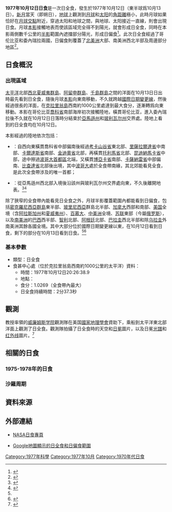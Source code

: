 {{NoteTA
|1=zh-cn:亚马逊; zh-hk:亞馬遜; zh-tw:亞馬遜
|2=zh-cn:玻利瓦尔; zh-tw:玻利瓦
}}
{{Infobox Solar eclipse
| Year        = 1977
| Month       = 10
| Day         = 12
| Type        = 日全食
| Image       = SE1977Oct12T.png
| Image size  = 200px
| Image intro = 1977年10月12日日全食路徑圖
  <!--   日食資料   -->
| Gamma       = 0.3836
| Mag         = 1.0269
| Saros       = 143
| Saros total = 72
| Saros seq   = 21
  <!--     食甚     -->
| Duration    = 2分37.3秒
| Location    = [[克拉里翁島|克拉里翁島]]西南約1000公里的[[太平洋|太平洋]]
| Coords      = {{coord|14|8.3|N|123|33.6|W}}
| Width       = 98.6公里
  <!--   開始時間   -->
| Partial     = 
| Start type  = 
| Centre      = 
| Greatest    = 20:26:38.9
  <!--     倒數     -->
| hour        = 20
| minute      = 26
| second      = 38
| Duration_s  = 
}}
'''1977年10月12日日食'''是一次日全食，發生於1977年10月12日（東半球爲10月13日）。[[新月|新月]]當天（即朔日），[[地球|地球]]上觀測到[[月球|月球]]和[[太阳|太阳]]的[[角距離|角距離]]極小，此時月球如果恰好在[[月球交點|月球交點]]附近，穿過太阳和地球之間，與地球、太阳接近一直線，則會出現日食。月球[[本影|本影]]接觸地表而使該區域完全得不到陽光，就會形成日全食，同時在本影兩側數千公里的[[半影|半影]]範圍內遮擋部分陽光，形成日偏食<ref name="astron">{{cite web|author=樊忠玉|title=日（月）食|url=http://www.astron.ac.cn/bencandy-51-1630-1.htm|publisher=中国天文科普网|accessdate=2016-03-13|archive-date=2014-09-17|archive-url=https://web.archive.org/web/20140917080048/http://www.astron.ac.cn/bencandy-51-1630-1.htm|dead-url=no}}</ref>。此次日全食經過了哥伦比亚和委內瑞拉兩國，日偏食則覆蓋了[[北美洲|北美洲]]大部、南美洲西北半部及周邊部分地區<ref name="NASAGIF">{{cite web|author=Fred Espenak|title=Total Solar Eclipse of 1977 Oct 12|url=http://eclipse.gsfc.nasa.gov/SEplot/SEplot1951/SE1977Oct12T.GIF|publisher=NASA Eclipse Web Site|accessdate=2016-03-13|archive-date=2020-10-24|archive-url=https://web.archive.org/web/20201024125926/https://eclipse.gsfc.nasa.gov/SEplot/SEplot1951/SE1977Oct12T.GIF|dead-url=no}}{{en}}</ref>。

== 日食概況 ==
=== 出現區域 ===
[[太平洋|太平洋]]北部[[西北夏威夷群島|西北夏威夷群島]]、[[阿留申群島|阿留申群島]]、[[千島群島|千島群島]]之間的洋面在10月13日日出時最先看到日全食，隨後月球[[本影|本影]]向東南移動，不久就跨越[[國際日期變更線|國際日期變更線]]，然後經過很長的洋面，在[[克拉里翁島|克拉里翁島]]西南約1000公里處達到最大食分，逐漸轉爲向東移動。本影在哥伦比亚[[喬科省|喬科省]]南部海岸初次接觸陸地，橫貫哥伦比亚，進入委內瑞拉後不久就在10月12日日落時分結束於[[亞馬遜州_(委內瑞拉)|亞馬遜州]]和[[玻利瓦尔州|玻利瓦尔州]]交界處。陸地上看到的日全食均在10月12日。

本影經過的陸地依次包括：
*{{COL}}：自西向東橫貫喬科省中部偏南後經過[[考卡山谷省|考卡山谷省]]東北部、[[里薩拉爾達省|里薩拉爾達省]]中南部、[[卡爾達斯省|卡爾達斯省]]南部、[[金迪奧省|金迪奧省]]北部，再橫貫[[托利馬省|托利馬省]]北部、[[昆迪納馬卡省|昆迪納馬卡省]]中部，途中擦過[[波哥大首都區|波哥大首都區]]北端，又橫貫[[博亞卡省|博亞卡省]]南部、[[卡薩納雷省|卡薩納雷省]]中部偏南、[[比查達省|比查達省]]北部後出境，其中[[波哥大|波哥大]]處於全食帶南緣，其北郊能看見全食，是此次全食帶涉及的唯一首都；
*{{flag|VEN|1954}}：從亞馬遜州西北部入境後沿該州與玻利瓦尔州交界處向東，不久後離開地表。<ref>{{cite web|author=Fred Espenak|title=Total Solar Eclipse of 1977 Oct 12 - Google Maps and Solar Eclipse Paths|url=http://eclipse.gsfc.nasa.gov/SEgoogle/SEgoogle1951/SE1977Oct12Tgoogle.html|publisher=NASA Eclipse Web Site|accessdate=2016-03-13|archive-date=2020-10-24|archive-url=https://web.archive.org/web/20201024125707/https://eclipse.gsfc.nasa.gov/SEgoogle/SEgoogle1951/SE1977Oct12Tgoogle.html|dead-url=no}}{{en}}</ref><ref>{{cite web|author=Xavier M. Jubier|title=Eclipse Totale de Soleil du 12 octobre 1977 - Cartographie Interactive Google (1977 October 12 Total Solar Eclipse - Interactive Google Map)|url=http://xjubier.free.fr/site_pages/solar_eclipses/xSE_GoogleMap3.php?Ecl=+19771012|accessdate=2016-03-13|archive-date=2017-03-05|archive-url=https://web.archive.org/web/20170305010020/http://xjubier.free.fr/site_pages/solar_eclipses/xSE_GoogleMap3.php?Ecl=+19771012|dead-url=no}}{{fr}}{{en}}</ref>

除了狹窄的全食帶內能看見日全食之外，月球半影覆蓋範圍內都能看到日偏食，包括[[密克羅尼西亞群島|密克羅尼西亞群島]]東半部、[[玻里尼西亞|玻里尼西亞]]群島北半部、[[加拿大|加拿大]]西部和南部、[[美国|美国]]全境（含[[阿拉斯加州|阿拉斯加州]]和[[夏威夷州|夏威夷州]]）、[[百慕大|百慕大]]、[[中美洲|中美洲]]全境、[[苏联|苏联]]東部（今屬[[俄罗斯|俄罗斯]]），以及[[南美洲|南美洲]]的[[巴西|巴西]]西半部、[[智利|智利]]北部、[[阿根廷|阿根廷]]北部、[[巴拉圭|巴拉圭]]西北半部和除[[乌拉圭|乌拉圭]]外南美洲其餘各國全境。其中大部分位於國際日期變更線以東，在10月12日看到日食，剩下的部分在10月13日看到日食。<ref name="NASAGIF"/><ref>{{cite web|author=Fred Espenak|title=Catalog of Solar Eclipses (1901 to 2000)|url=http://eclipse.gsfc.nasa.gov/SEcat5/SE1901-2000.html|publisher=NASA Eclipse Web Site|accessdate=2016-03-13|archive-date=2008-08-29|archive-url=https://web.archive.org/web/20080829151131/http://eclipse.gsfc.nasa.gov/SEcat5/SE1901-2000.html|dead-url=no}}{{en}}</ref>

=== 基本參數 ===
{{NoteUTC}}
* 類型：日全食
* 食甚中心處（位於克拉里翁島西南約1000公里的太平洋）資料：
** 時間：1977年10月12日20:26:38.9
** 地點：{{coord|14|8.3|N|123|33.6|W}}
** 食分：1.0269（全食帶內最大）
** 日全食持續時間：2分37.3秒

== 觀測 ==
{{link-en|傑·珀薩喬夫|Jay Pasachoff}}教授率領的[[威廉姆斯学院|威廉姆斯学院]]觀測隊在美国[[國家地理學會|國家地理學會]]資助下，乘船到太平洋東北部洋面上觀測了日全食。觀測隊拍攝了日全食時的天空和[[日冕|日冕]]圖片，以及日冕[[光學頻譜|光譜]]和[[红外线|红外线]]圖片。<ref>{{cite web|title=1977, Pacific Ocean|url=http://web.williams.edu/Astronomy/eclipse/eclipse1977/index.html|publisher=Williams College|accessdate=2016-03-14|archive-date=2019-08-31|archive-url=https://web.archive.org/web/20190831234719/https://web.williams.edu/Astronomy/eclipse/eclipse1977/index.html|dead-url=no}}{{en}}</ref>

== 相關的日食 ==
=== 1975-1978年的日食 ===
{{Solar eclipse set 1975-1978}}

=== 沙羅周期 ===
{{Solar Saros series 143}}

== 資料來源 ==
{{reflist}}

== 外部連結 ==
{{日食主題}}
* [http://eclipse.gsfc.nasa.gov/solar.html NASA日食專頁]{{Wayback|url=http://eclipse.gsfc.nasa.gov/solar.html |date=20190108200537 }}{{en}}
{{Solar eclipse NASA reference|1951/SE1977Oct12T}}
* [http://xjubier.free.fr/site_pages/solar_eclipses/xSE_GoogleMap3.php?Ecl=+19771012 Google地圖顯示的日全食和日偏食範圍]{{Wayback|url=http://xjubier.free.fr/site_pages/solar_eclipses/xSE_GoogleMap3.php?Ecl=+19771012 |date=20170305010020 }}{{fr}}{{en}}

{{Solar eclipses
|nature=日全食
|previous=[[1977年4月18日日食|1977年4月18日日食]]|natureprevious=日環食
|previoussamenature=[[1976年10月23日日食|1976年10月23日日食]]
|next=[[1978年4月7日日食|1978年4月7日日食]]|naturenext=日偏食
|nextsamenature=[[1979年2月26日日食|1979年2月26日日食]]
}}
{{日食}}

[[Category:1977年科學|Category:1977年科學]]
[[Category:1977年10月|Category:1977年10月]]
[[Category:1970年代日食|Category:1970年代日食]]
